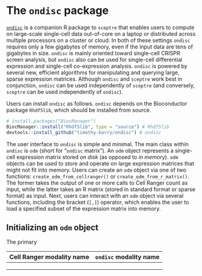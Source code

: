 # The `ondisc` package {#sec-ondisc}

[`ondisc`](https://timothy-barry.github.io/ondisc/) is a companion R package to `sceptre` that enables users to compute on large-scale single-cell data out-of-core on a laptop or distributed across multiple processors on a cluster or cloud. In both of these settings `ondisc` requires only a few gigabytes of memory, even if the input data are tens of gigabytes in size. `ondisc` is mainly oriented toward single-cell CRISPR screen analysis, but `ondisc` also can be used for single-cell differential expression and single-cell co-expression analysis. `ondisc` is powered by several new, efficient algorithms for manipulating and querying large, sparse expression matrices. Although `ondisc` and `sceptre` work best in conjunction, `ondisc` can be used independently of `sceptre` (and conversely, `sceptre` can be used independently of `ondisc`).

Users can install `ondisc` as follows. `ondisc` depends on the Bioconductor package `Rhdf5lib`, which should be installed from source.

```r
# install.packages("BiocManager")
BiocManager::install("Rhdf5lib", type = "source") # Rhdf5lib
devtools::install_github("timothy-barry/ondisc") # ondisc
```

The user interface to `ondisc` is simple and minimal. The main class within `ondisc` is `odm` (short for "`ondisc` matrix"). An `odm` object represents a single-cell expression matrix stored *on disk* (as opposed to *in memory*). `odm` objects can be used to store and operate on large expression matrices that might not fit into memory. Users can create an `odm` object via one of two functions: `create_odm_from_cellranger()` or `create_odm_from_r_matrix()`. The former takes the output of one or more calls to Cell Ranger count as input, while the latter takes an R matrix (stored in standard format or sparse format) as input. Next, users can interact with an `odm` object via several functions, including the bracket (`[,]`) operator, which enables the user to load a specified subset of the expression matrix into memory.

## Initializing an `odm` object

The primary

| Cell Ranger modality name | `ondisc` modality name |
|---------------------------|------------------------|
|                           |                        |
|                           |                        |
|                           |                        |
